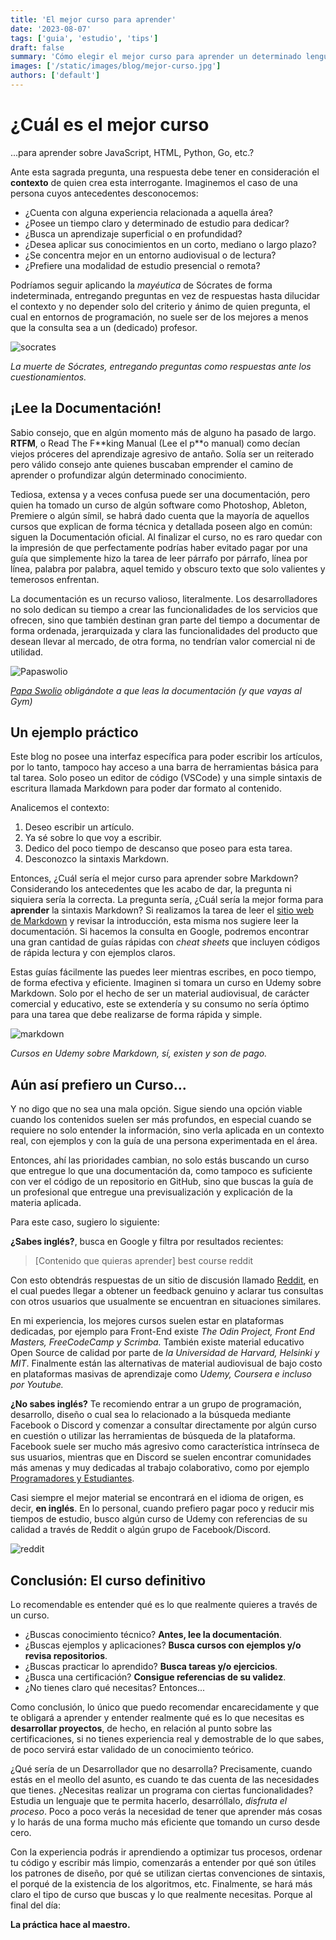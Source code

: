 ```yaml
---
title: 'El mejor curso para aprender'
date: '2023-08-07'
tags: ['guia', 'estudio', 'tips']
draft: false
summary: 'Cómo elegir el mejor curso para aprender un determinado lenguaje de programación, tecnología, software, etc.'
images: ['/static/images/blog/mejor-curso.jpg']
authors: ['default']
---
```


# ¿Cuál es el mejor curso

...para aprender sobre JavaScript, HTML, Python, Go, etc.?

Ante esta sagrada pregunta, una respuesta debe tener en consideración el **contexto** de quien crea esta interrogante. Imaginemos el caso de una persona cuyos antecedentes desconocemos:

- ¿Cuenta con alguna experiencia relacionada a aquella área?
- ¿Posee un tiempo claro y determinado de estudio para dedicar?
- ¿Busca un aprendizaje superficial o en profundidad?
- ¿Desea aplicar sus conocimientos en un corto, mediano o largo plazo?
- ¿Se concentra mejor en un entorno audiovisual o de lectura?
- ¿Prefiere una modalidad de estudio presencial o remota?

Podríamos seguir aplicando la _mayéutica_ de Sócrates de forma indeterminada, entregando preguntas en vez de respuestas hasta dilucidar el contexto y no depender solo del criterio y ánimo de quien pregunta, el cual en entornos de programación, no suele ser de los mejores a menos que la consulta sea a un (dedicado) profesor.

![socrates](/static/images/blog/mejor-curso-01.jpg)

_La muerte de Sócrates, entregando preguntas como respuestas ante los cuestionamientos._

## ¡Lee la Documentación!

Sabio consejo, que en algún momento más de alguno ha pasado de largo. **RTFM**, o Read The F\*\*king Manual (Lee el p\*\*o manual) como decían viejos próceres del aprendizaje agresivo de antaño. Solía ser un reiterado pero válido consejo ante quienes buscaban emprender el camino de aprender o profundizar algún determinado conocimiento.

Tediosa, extensa y a veces confusa puede ser una documentación, pero quien ha tomado un curso de algún software como Photoshop, Ableton, Premiere o algún símil, se habrá dado cuenta que la mayoría de aquellos cursos que explican de forma técnica y detallada poseen algo en común: siguen la Documentación oficial. Al finalizar el curso, no es raro quedar con la impresión de que perfectamente podrías haber evitado pagar por una guía que simplemente hizo la tarea de leer párrafo por párrafo, línea por línea, palabra por palabra, aquel temido y obscuro texto que solo valientes y temerosos enfrentan.

La documentación es un recurso valioso, literalmente. Los desarrolladores no solo dedican su tiempo a crear las funcionalidades de los servicios que ofrecen, sino que también destinan gran parte del tiempo a documentar de forma ordenada, jerarquizada y clara las funcionalidades del producto que desean llevar al mercado, de otra forma, no tendrían valor comercial ni de utilidad.

![Papaswolio](/static/images/blog/mejor-curso-02.jpg)

_[Papa Swolio](https://papaswolio.com/) obligándote a que leas la documentación (y que vayas al Gym)_

## Un ejemplo práctico

Este blog no posee una interfaz específica para poder escribir los artículos, por lo tanto, tampoco hay acceso a una barra de herramientas básica para tal tarea. Solo poseo un editor de código (VSCode) y una simple sintaxis de escritura llamada Markdown para poder dar formato al contenido.

Analicemos el contexto:

1. Deseo escribir un artículo.
2. Ya sé sobre lo que voy a escribir.
3. Dedico del poco tiempo de descanso que poseo para esta tarea.
4. Desconozco la sintaxis Markdown.

Entonces, ¿Cuál sería el mejor curso para aprender sobre Markdown? Considerando los antecedentes que les acabo de dar, la pregunta ni siquiera sería la correcta. La pregunta sería, ¿Cuál sería la mejor forma para **aprender** la sintaxis Markdown? Si realizamos la tarea de leer el [sitio web de Markdown](https://www.markdownguide.org/getting-started/#documentation) y revisar la introducción, esta misma nos sugiere leer la documentación. Si hacemos la consulta en Google, podremos encontrar una gran cantidad de guías rápidas con _cheat sheets_ que incluyen códigos de rápida lectura y con ejemplos claros.

Estas guías fácilmente las puedes leer mientras escribes, en poco tiempo, de forma efectiva y eficiente. Imaginen si tomara un curso en Udemy sobre Markdown. Solo por el hecho de ser un material audiovisual, de carácter comercial y educativo, este se extendería y su consumo no sería óptimo para una tarea que debe realizarse de forma rápida y simple.

![markdown](/static/images/blog/mejor-curso-03.jpg)

_Cursos en Udemy sobre Markdown, sí, existen y son de pago._

## Aún así prefiero un Curso...

Y no digo que no sea una mala opción. Sigue siendo una opción viable cuando los contenidos suelen ser más profundos, en especial cuando se requiere no solo entender la información, sino verla aplicada en un contexto real, con ejemplos y con la guía de una persona experimentada en el área.

Entonces, ahí las prioridades cambian, no solo estás buscando un curso que entregue lo que una documentación da, como tampoco es suficiente con ver el código de un repositorio en GitHub, sino que buscas la guía de un profesional que entregue una previsualización y explicación de la materia aplicada.

Para este caso, sugiero lo siguiente:

**¿Sabes inglés?**, busca en Google y filtra por resultados recientes:

> [Contenido que quieras aprender] best course reddit

Con esto obtendrás respuestas de un sitio de discusión llamado [Reddit](https://www.reddit.com/r/cscareerquestions/), en el cual puedes llegar a obtener un feedback genuino y aclarar tus consultas con otros usuarios que usualmente se encuentran en situaciones similares.

En mi experiencia, los mejores cursos suelen estar en plataformas dedicadas, por ejemplo para Front-End existe _The Odin Project, Front End Masters, FreeCodeCamp y Scrimba._ También existe material educativo Open Source de calidad por parte de _la Universidad de Harvard, Helsinki y MIT_. Finalmente están las alternativas de material audiovisual de bajo costo en plataformas masivas de aprendizaje como _Udemy, Coursera e incluso por Youtube._

**¿No sabes inglés?** Te recomiendo entrar a un grupo de programación, desarrollo, diseño o cual sea lo relacionado a la búsqueda mediante Facebook o Discord y comenzar a consultar directamente por algún curso en cuestión o utilizar las herramientas de búsqueda de la plataforma. Facebook suele ser mucho más agresivo como característica intrínseca de sus usuarios, mientras que en Discord se suelen encontrar comunidades más amenas y muy dedicadas al trabajo colaborativo, como por ejemplo [Programadores y Estudiantes](https://discord.com/invite/programacion).

Casi siempre el mejor material se encontrará en el idioma de origen, es decir, **en inglés**. En lo personal, cuando prefiero pagar poco y reducir mis tiempos de estudio, busco algún curso de Udemy con referencias de su calidad a través de Reddit o algún grupo de Facebook/Discord.

![reddit](/static/images/blog/mejor-curso-04.png)

## Conclusión: El curso definitivo

Lo recomendable es entender qué es lo que realmente quieres a través de un curso.

- ¿Buscas conocimiento técnico? **Antes, lee la documentación**.
- ¿Buscas ejemplos y aplicaciones? **Busca cursos con ejemplos y/o revisa repositorios**.
- ¿Buscas practicar lo aprendido? **Busca tareas y/o ejercicios**.
- ¿Busca una certificación? **Consigue referencias de su validez**.
- ¿No tienes claro qué necesitas? Entonces...

Como conclusión, lo único que puedo recomendar encarecidamente y que te obligará a aprender y entender realmente qué es lo que necesitas es **desarrollar proyectos**, de hecho, en relación al punto sobre las certificaciones, si no tienes experiencia real y demostrable de lo que sabes, de poco servirá estar validado de un conocimiento teórico.

¿Qué sería de un Desarrollador que no desarrolla? Precisamente, cuando estás en el meollo del asunto, es cuando te das cuenta de las necesidades que tienes. ¿Necesitas realizar un programa con ciertas funcionalidades? Estudia un lenguaje que te permita hacerlo, desarróllalo, _disfruta el proceso_. Poco a poco verás la necesidad de tener que aprender más cosas y lo harás de una forma mucho más eficiente que tomando un curso desde cero.

Con la experiencia podrás ir aprendiendo a optimizar tus procesos, ordenar tu código y escribir más limpio, comenzarás a entender por qué son útiles los patrones de diseño, por qué se utilizan ciertas convenciones de sintaxis, el porqué de la existencia de los algoritmos, etc. Finalmente, se hará más claro el tipo de curso que buscas y lo que realmente necesitas. Porque al final del día:

**La práctica hace al maestro.**
